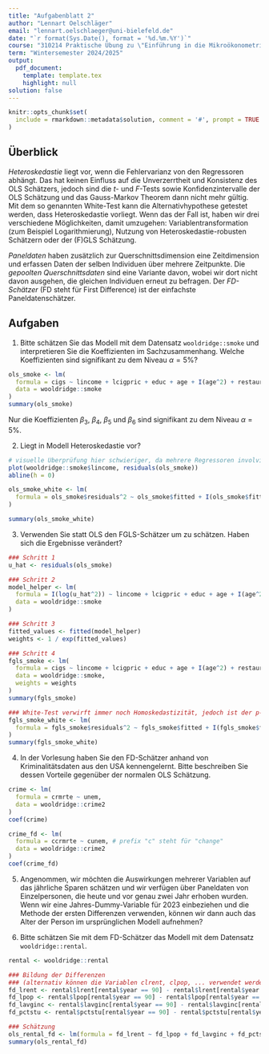 ```yaml
---
title: "Aufgabenblatt 2"
author: "Lennart Oelschläger"
email: "lennart.oelschlaeger@uni-bielefeld.de"
date: "`r format(Sys.Date(), format = '%d.%m.%Y')`"
course: "310214 Praktische Übung zu \"Einführung in die Mikroökonometrie\""
term: "Wintersemester 2024/2025"
output: 
  pdf_document:
    template: template.tex
    highlight: null
solution: false
---
```


```r
knitr::opts_chunk$set(
  include = rmarkdown::metadata$solution, comment = '#', prompt = TRUE
)
```

## Überblick

*Heteroskedastie* liegt vor, wenn die Fehlervarianz von den Regressoren abhängt. Das hat keinen Einfluss auf die Unverzerrtheit und Konsistenz des OLS Schätzers, jedoch sind die $t$- und $F$-Tests sowie Konfidenzintervalle der OLS Schätzung und das Gauss-Markov Theorem dann nicht mehr gültig. Mit dem so genannten White-Test kann die Alternativhypothese getestet werden, dass Heteroskedastie vorliegt. Wenn das der Fall ist, haben wir drei verschiedene Möglichkeiten, damit umzugehen: Variablentransformation (zum Beispiel Logarithmierung), Nutzung von Heteroskedastie-robusten Schätzern oder der (F)GLS Schätzung.

*Paneldaten* haben zusätzlich zur Querschnittsdimension eine Zeitdimension und erfassen Daten der selben Individuen über mehrere Zeitpunkte. Die *gepoolten Querschnittsdaten* sind eine Variante davon, wobei wir dort nicht davon ausgehen, die gleichen Individuen erneut zu befragen. Der *FD-Schätzer* (FD steht für First Difference) ist der einfachste Paneldatenschätzer.

## Aufgaben

1. Bitte schätzen Sie das Modell
\begin{equation} \label{modell}
\hspace{-1cm} \texttt{cigs} = \beta_0 + \beta_1 \log(\texttt{income}) + \beta_2 \log(\texttt{cigpric}) + \beta_3 \texttt{educ} + \beta_4 \texttt{age} + \beta_5 \texttt{age}^2 + \beta_6 \texttt{restaurn} + u
\end{equation}
mit dem Datensatz `wooldridge::smoke` und interpretieren Sie die Koeffizienten im Sachzusammenhang. Welche Koeffizienten sind signifikant zu dem Niveau $\alpha = 5\%$?

```r
ols_smoke <- lm(
  formula = cigs ~ lincome + lcigpric + educ + age + I(age^2) + restaurn, 
  data = wooldridge::smoke
)
summary(ols_smoke)
```

\comment{
\begin{itemize}
  \item $\beta_0$: durchschnittliche Anzahl gerauchter Zigaretten pro Tag für alle Regressoren gleich Null (diese Interpretation ergibt hier keinen Sinn)
  \item $\beta_1$: für eine Erhöhung des Jahreseinkommens um $1\%$ impliziert das Modell eine Erhöhung der Anzahl durchschnittlich gerauchter Zigaretten pro Tag um approximativ $0.01$ Zigaretten, ceteris paribus (nicht signifikant).
  \item $\beta_2$: für eine Erhöhung des Packungspreises um $1\%$ impliziert das Modell eine Verminderung der Anzahl der durchschnittlich gerauchten Zigaretten pro Tag um $0.008$ Zigaretten, ceteris paribus (nicht signifikant).
  \item $\beta_3$: für ein weiteres Jahr Schulbildung impliziert das Modell eine Verminderung der Anzahl der durchschnittlich gerauchten Zigaretten pro Tag um eine halbe Zigarette, ceteris paribus.
  \item $\beta_4$ und $\beta_5$: der partielle Effekt ist $\beta_4 + 2\beta_5 \texttt{age}$, hält man also alle andere Variablen fix, so impliziert das Modell, dass ein um ein Jahr höheres Alter zu einer Veränderung der durchschnittlich gerauchten Zigaretten pro Tag in Höhe von approximativ $0.8 - 0.02 \times \texttt{age}$ führt.
  \item $\beta_6$: für eine Regulierung des Rauchens in Restaurants impliziert das Modell eine Verminderung der durchschnittlich gerauchten Zigaretten pro Tag in Höhe von knapp drei Zigaretten unter sonst gleichen Bedingungen.
\end{itemize}
}

Nur die Koeffizienten $\beta_3$, $\beta_4$, $\beta_5$ und $\beta_6$ sind signifikant zu dem Niveau $\alpha = 5\%$.

2. Liegt in Modell \eqref{modell} Heteroskedastie vor?

```r
# visuelle Überprüfung hier schwieriger, da mehrere Regressoren involviert sind
plot(wooldridge::smoke$lincome, residuals(ols_smoke)) 
abline(h = 0)

ols_smoke_white <- lm(
  formula = ols_smoke$residuals^2 ~ ols_smoke$fitted + I(ols_smoke$fitted^2)
)

summary(ols_smoke_white)
```

\comment{
Der White-Test sagt ja!
}

3. Verwenden Sie statt OLS den FGLS-Schätzer um \eqref{modell} zu schätzen. Haben sich die Ergebnisse verändert?

\comment{
Vorgehensweise der FGLS-Schätzung:
\begin{enumerate}
  \item schätze das Ursprungsmodell wie gewohnt mit OLS und speichere die Residuen $\hat u$
  \item schätze das Modell erneut, verwende aber dieses mal $\log (\hat u^2)$ als abhängige Variable (Beachte: hier wird die Heteroskedastizität durch die Funktion $h(x) = \exp(X\beta)$ modelliert. Auch andere nicht-negative Funktionen $h(x)$ sind möglich, wie zum Beispiel $h(x) = (X\beta)^2$ so wie in der Vorlesung.)
  \item erhalte die angepassten Werte $\hat g$ und berechne die Gewichte $1 / \exp(\hat g)$
  \item schätze das Modell aus Schritt 1 erneut mit diesen Gewichten (zum Beispiel die Gewichte an das \texttt{weights} Argument der \texttt{lm()} Funktion übergeben)
\end{enumerate}
}

```r
### Schritt 1
u_hat <- residuals(ols_smoke)

### Schritt 2
model_helper <- lm(
  formula = I(log(u_hat^2)) ~ lincome + lcigpric + educ + age + I(age^2) + restaurn,
  data = wooldridge::smoke
)

### Schritt 3
fitted_values <- fitted(model_helper)
weights <- 1 / exp(fitted_values)

### Schritt 4
fgls_smoke <- lm(
  formula = cigs ~ lincome + lcigpric + educ + age + I(age^2) + restaurn, 
  data = wooldridge::smoke,
  weights = weights
)
summary(fgls_smoke)

### White-Test verwirft immer noch Homoskedastizität, jedoch ist der p-value gestiegen
fgls_smoke_white <- lm(
  formula = fgls_smoke$residuals^2 ~ fgls_smoke$fitted + I(fgls_smoke$fitted^2)
)
summary(fgls_smoke_white)
```

4. In der Vorlesung haben Sie den FD-Schätzer anhand von Kriminalitätsdaten aus den USA kennengelernt. Bitte beschreiben Sie dessen Vorteile gegenüber der normalen OLS Schätzung.

\comment{
In der Vorlesung wurde ein Datensatz zur Kriminalität in 46 US Städten in 1982 und 1987 vorgestellt. Es wurde ein lineares Querschnittsmodell angepasst und mit OLS geschätzt. Das Ergebnis war, dass eine steigende Arbeitslosenquote mit einer geringeren Kriminalitätsrate einhergeht. Das ist unerwartet. Wir haben uns überlegt, dass der Grund für dieses paradoxe Ergebnis das Fehlen wichtiger aber unbeobachteter Einflussfaktoren ist. Um diese mit in das Modell aufzunehmen, haben wir städtespezifische Konstanten (sogenannte fixe Effekte) $a_n$ für jede Stadt $n$ ergänzt. Diese lassen sich aber nicht gut schätzen, wenn nur Daten aus zwei Jahren vorliegen. Hier hat der Trick der Differenzenbildung geholfen: Bilden wir Differenzen der Beobachtungen der beiden Jahre, so werden die fixen Effekte eliminiert und müssen nicht modelliert werden. Dies ergibt ein Modell, das mittels OLS geschätzt werden kann. Dieser Trick funktioniert ähnlich auch mit mehr als zwei Zeitpunkten. Allerdings sind neue Annahmen zu beachten, insbesondere können keine Regressoren verwendet werden, die über die Zeit hinweg konstant sind.
}

```r
crime <- lm(
  formula = crmrte ~ unem,
  data = wooldridge::crime2
)
coef(crime)

crime_fd <- lm(
  formula = ccrmrte ~ cunem, # prefix "c" steht für "change"
  data = wooldridge::crime2
)
coef(crime_fd)
```

5. Angenommen, wir möchten die Auswirkungen mehrerer Variablen auf das jährliche Sparen schätzen und wir verfügen über Paneldaten von Einzelpersonen, die heute und vor genau zwei Jahr erhoben wurden. Wenn wir eine Jahres-Dummy-Variable für 2023 einbeziehen und die Methode der ersten Differenzen verwenden, können wir dann auch das Alter der Person im ursprünglichen Modell aufnehmen? 

\comment{
Nein, denn dann würde im Differenzenmodell perfekte Multikollinearität herrschen: Die Differenz aus der Dummy-Variable ergibt stets 1, die Differenz aus der Altersvariable stets 2.
}

6. Bitte schätzen Sie mit dem FD-Schätzer das Modell
\begin{equation*} 
\hspace{-1cm} \log\texttt{rent}_{it} = \beta_0 + \delta_0 \texttt{y90}_t + \beta_1 \log\texttt{pop}_{it} + \beta_2 \log\texttt{avginc}_{it} + \beta_3 \texttt{pctstu}_{it} + a_i + u_{it}
\end{equation*}
mit dem Datensatz `wooldridge::rental`.

```r
rental <- wooldridge::rental

### Bildung der Differenzen 
### (alternativ können die Variablen clrent, clpop, ... verwendet werden)
fd_lrent <- rental$lrent[rental$year == 90] - rental$lrent[rental$year == 80]
fd_lpop <- rental$lpop[rental$year == 90] - rental$lpop[rental$year == 80]
fd_lavginc <- rental$lavginc[rental$year == 90] - rental$lavginc[rental$year == 80]
fd_pctstu <- rental$pctstu[rental$year == 90] - rental$pctstu[rental$year == 80]

### Schätzung
ols_rental_fd <- lm(formula = fd_lrent ~ fd_lpop + fd_lavginc + fd_pctstu)
summary(ols_rental_fd)
```
